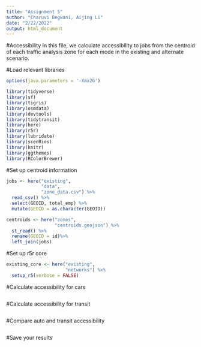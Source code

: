 ```yaml
---
title: "Assignment 5"
author: "Charuvi Begwani, Aijing Li"
date: "2/22/2022"
output: html_document
---
```


#Accessibility 
In this file, we calculate accessibility to jobs from the centroid of each traffic analysis zone for each mode in the existing and alternate scenario.


#Load relevant libraries

```r
options(java.parameters = '-Xmx2G')

library(tidyverse)
library(sf)
library(tigris)
library(osmdata)
library(devtools)
library(tidytransit)
library(here)
library(r5r)
library(lubridate)
library(scenRios)
library(knitr)
library(ggthemes)
library(RColorBrewer)

```

#Set up centroid information

```r
jobs <- here("existing",
             "data",
             "zone_data.csv") %>%
  read_csv() %>%
  select(GEOID, total_emp) %>%
  mutate(GEOID = as.character(GEOID))

centroids <- here("zones",
                  "centroids.geojson") %>%
  st_read() %>%
  rename(GEOID = id)%>%
  left_join(jobs)
```

#Set up r5r core

```r
existing_core <- here("existing",
                      "networks") %>%
  setup_r5(verbose = FALSE)
```

#Calculate accessibility for cars

```r

```

#Calculate accessibility for transit

```r

```

#Compare auto and transit accessibility
```r

```

#Save your results
```r

```

